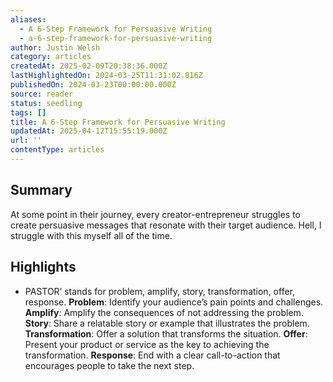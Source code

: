 ```yaml
---
aliases:
  - A 6-Step Framework for Persuasive Writing
  - a-6-step-framework-for-persuasive-writing
author: Justin Welsh
category: articles
createdAt: 2025-02-09T20:38:36.000Z
lastHighlightedOn: 2024-03-25T11:31:02.816Z
publishedOn: 2024-03-23T00:00:00.000Z
source: reader
status: seedling
tags: []
title: A 6-Step Framework for Persuasive Writing
updatedAt: 2025-04-12T15:55:19.000Z
url: ''
contentType: articles
---
```

## Summary

At some point in their journey, every creator-entrepreneur struggles to create persuasive messages that resonate with their target audience. Hell, I struggle with this myself all of the time.

## Highlights

- PASTOR’ stands for problem, amplify, story, transformation, offer, response.
  **Problem**: Identify your audience’s pain points and challenges.
  **Amplify**: Amplify the consequences of not addressing the problem.
  **Story**: Share a relatable story or example that illustrates the problem.
  **Transformation**: Offer a solution that transforms the situation.
  **Offer**: Present your product or service as the key to achieving the transformation.
  **Response**: End with a clear call-to-action that encourages people to take the next step.
